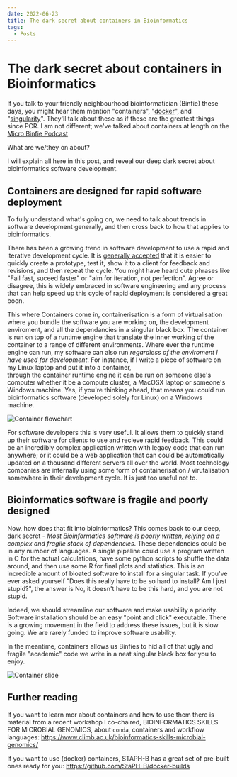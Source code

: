 ```yaml
---
date: 2022-06-23
title: The dark secret about containers in Bioinformatics
tags:
  - Posts
---
```


# The dark secret about containers in Bioinformatics

If you talk to your friendly neighbourhood bioinformatician (Binfie) these days, you might hear them mention "containers", "[docker](https://www.docker.com/)", and "[singularity](https://docs.sylabs.io/guides/2.6/user-guide/introduction.html#welcome-to-singularity)".
They'll talk about these as if these are the greatest things since PCR. I am not different; we've talked about containers at length on the [Micro Binfie Podcast](https://soundcloud.com/microbinfie/staph-b-stable-containers)

What are we/they on about?

I will explain all here in this post, and reveal our deep dark secret about bioinformatics software development.

## Containers are designed for rapid software deployment

To fully understand what's going on, we need to talk about trends in software development generally, and then cross back to how that applies to bioinformatics.

There has been a growing trend in software development to use a rapid and iterative development cycle. It is [generally accepted](https://en.wikipedia.org/wiki/Rapid_application_development)
that it is easier to quickly create a prototype, test it, show it to a client for feedback and revisions, and then repeat the cycle. You might have heard cute phrases like "Fail fast, suceed faster" or "aim for iteration,
not perfection". Agree or disagree, this is widely embraced in software engineering and any process that can help speed up this cycle of rapid deployment is considered a great boon.

This where Containers come in, containerisation is a form of virtualisation where you bundle the software you are working on, the development enviroment, and all the dependancies in a singular black box. The
container is run on top of a runtime engine that translate the inner working of the container to a range of different environments. Where ever the runtime engine can run, my
software can also run _regardless of the enviroment I have used for development_. For instance, if I write a piece of software on my Linux laptop and put it into a container,  
through the container runtime engine it can be run on someone else's computer whether it be a compute cluster, a MacOSX laptop or someone's
Windows machine. Yes, if you're thinking ahead, that means you could run bioinformatics software (developed solely for Linux) on a Windows machine.

![Container flowchart](./container.drawio.s.png)

For software developers this is very useful. It allows them to quickly stand up their software for clients to use and recieve rapid feedback. This could be an incredibly complex application
written with legacy code that can run anywhere; or it could be a web application that can could be automatically updated on a thousand different servers all over the world.
Most technology companies are internally using some form of containerisation / virutalisation somewhere in their development cycle. It is just too useful not to.

## Bioinformatics software is fragile and poorly designed

Now, how does that fit into bioinformatics? This comes back to our deep, dark secret - _Most Bioinformatics software is poorly written, relying on a complex and fragile stack of dependencies_.
These dependencies could be in any number of languages. A single pipeline could use a program written in C for the actual calculations, have some python scripts to shuffle the data around,
and then use some R for final plots and statistics. This is an incredible amount of bloated software to install for a singular task. If you've ever asked yourself "Does this really have
to be so hard to install? Am I just stupid?", the answer is No, it doesn't have to be this hard, and you are not stupid.

Indeed, we should streamline our software and make usability a priority. Software installation should be an easy "point and click" executable. There is a growing movement in
the field to address these issues, but it is slow going. We are rarely funded to improve software usability.

In the meantime, containers allows us Binfies to hid all of that ugly and fragile "academic" code we write in a neat singular black box for you to enjoy.

![Container slide](./container_slide.jpg)

## Further reading

If you want to learn mor about containers and how to use them there is material from a recent workshop I co-chaired, BIOINFORMATICS SKILLS
FOR MICROBIAL GENOMICS, about `conda`, containers and workflow languages: https://www.climb.ac.uk/bioinformatics-skills-microbial-genomics/

If you want to use (docker) containers, STAPH-B has a great set of pre-built ones ready for you: https://github.com/StaPH-B/docker-builds
